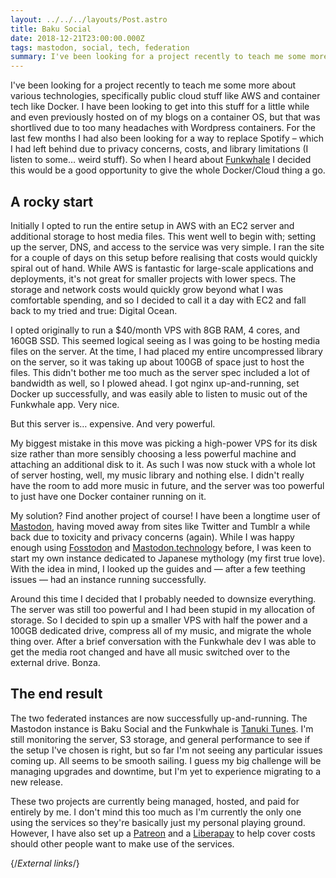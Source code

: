 ```yaml
---
layout: ../../../layouts/Post.astro
title: Baku Social
date: 2018-12-21T23:00:00.000Z
tags: mastodon, social, tech, federation
summary: I've been looking for a project recently to teach me some more about various technologies, specifically public cloud stuff like AWS and container tech like Docker.
---
```


I've been looking for a project recently to teach me some more about various technologies, specifically public cloud stuff like AWS and container tech like Docker. I have been looking to get into this stuff for a little while and even previously hosted on of my blogs on a container OS, but that was shortlived due to too many headaches with Wordpress containers. For the last few months I had also been looking for a way to replace Spotify – which I had left behind due to privacy concerns, costs, and library limitations (I listen to some… weird stuff). So when I heard about [Funkwhale][funkwhale] I decided this would be a good opportunity to give the whole Docker/Cloud thing a go.

## A rocky start

Initially I opted to run the entire setup in AWS with an EC2 server and additional storage to host media files. This went well to begin with; setting up the server, DNS, and access to the service was very simple. I ran the site for a couple of days on this setup before realising that costs would quickly spiral out of hand. While AWS is fantastic for large-scale applications and deployments, it's not great for smaller projects with lower specs. The storage and network costs would quickly grow beyond what I was comfortable spending, and so I decided to call it a day with EC2 and fall back to my tried and true: Digital Ocean.

I opted originally to run a $40/month VPS with 8GB RAM, 4 cores, and 160GB SSD. This seemed logical seeing as I was going to be hosting media files on the server. At the time, I had placed my entire uncompressed library on the server, so it was taking up about 100GB of space just to host the files. This didn't bother me too much as the server spec included a lot of bandwidth as well, so I plowed ahead. I got nginx up-and-running, set Docker up successfully, and was easily able to listen to music out of the Funkwhale app. Very nice.

But this server is… expensive. And very powerful.

My biggest mistake in this move was picking a high-power VPS for its disk size rather than more sensibly choosing a less powerful machine and attaching an additional disk to it. As such I was now stuck with a whole lot of server hosting, well, my music library and nothing else. I didn't really have the room to add more music in future, and the server was too powerful to just have one Docker container running on it.

My solution? Find another project of course! I have been a longtime user of [Mastodon][mastodon], having moved away from sites like Twitter and Tumblr a while back due to toxicity and privacy concerns (again). While I was happy enough using [Fosstodon][fosstodon] and [Mastodon.technology][mastodon.technology] before, I was keen to start my own instance dedicated to Japanese mythology (my first true love). With the idea in mind, I looked up the guides and — after a few teething issues — had an instance running successfully.

Around this time I decided that I probably needed to downsize everything. The server was still too powerful and I had been stupid in my allocation of storage. So I decided to spin up a smaller VPS with half the power and a 100GB dedicated drive, compress all of my music, and migrate the whole thing over. After a brief conversation with the Funkwhale dev I was able to get the media root changed and have all music switched over to the external drive. Bonza.

## The end result

The two federated instances are now successfully up-and-running. The Mastodon instance is Baku Social and the Funkwhale is [Tanuki Tunes][tanukitunes]. I'm still monitoring the server, S3 storage, and general performance to see if the setup I've chosen is right, but so far I'm not seeing any particular issues coming up. All seems to be smooth sailing. I guess my big challenge will be managing upgrades and downtime, but I'm yet to experience migrating to a new release.

These two projects are currently being managed, hosted, and paid for entirely by me. I don't mind this too much as I'm currently the only one using the services so they're basically just my personal playing ground. However, I have also set up a [Patreon][patreon] and a [Liberapay][liberapay] to help cover costs should other people want to make use of the services.

{/*External links*/}

[fosstodon]: https://fosstodon.org
[funkwhale]: https://funkwhale.audio
[liberapay]: https://liberapay.com/CiaranAinsworth
[mastodon]: https://joinmastodon.org
[mastodon.technology]: https://mastodon.technology
[patreon]: https://patreon.com/CiaranAinsworth
[tanukitunes]: https://tanukitunes.com
